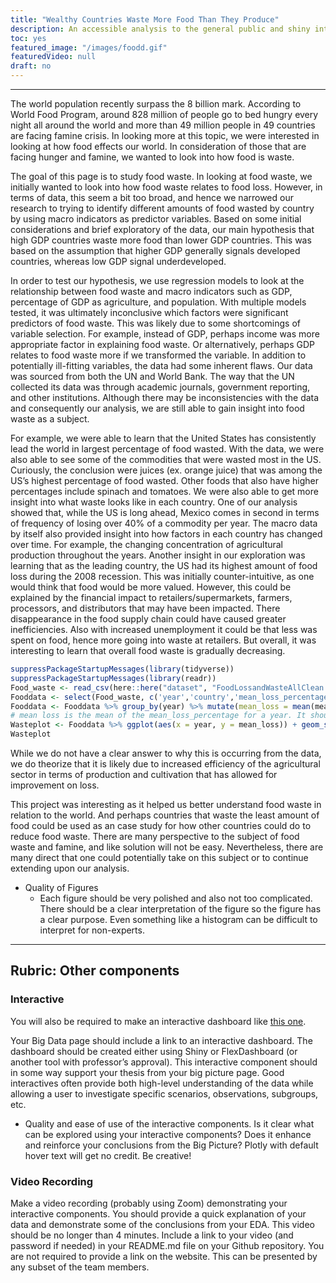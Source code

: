 ```yaml
---
title: "Wealthy Countries Waste More Food Than They Produce"
description: An accessible analysis to the general public and shiny interactive. 
toc: yes
featured_image: "/images/foodd.gif"
featuredVideo: null
draft: no
---
```


---

The world population recently surpass the 8 billion mark. According to World Food Program, around 828 million of people go to bed hungry every night all around the world and more than 49 million people in 49 countries are facing famine crisis. In looking more at this topic, we were interested in looking at how food effects our world. In consideration of those that are facing hunger and famine, we wanted to look into how food is waste. 
  
The goal of this page is to study food waste. In looking at food waste, we initially wanted to look into how food waste relates to food loss. However, in terms of data, this seem a bit too broad, and hence we narrowed our research to trying to identify different amounts of food wasted by country by using macro indicators as predictor variables. Based on some initial considerations and brief exploratory of the data, our main hypothesis that high GDP countries waste more food than lower GDP countries. This was based on the assumption that higher GDP generally signals developed countries, whereas low GDP signal underdeveloped. 
  
In order to test our hypothesis, we use regression models to look at the relationship between food waste and macro indicators such as GDP, percentage of GDP as agriculture, and population. With multiple models tested, it was ultimately inconclusive which factors were significant predictors of food waste. This was likely due to some shortcomings of variable selection. For example, instead of GDP, perhaps income was more appropriate factor in explaining food waste. Or alternatively, perhaps GDP relates to food waste more if we transformed the variable. In addition to potentially ill-fitting variables, the data had some inherent flaws. Our data was sourced from both the UN and World Bank. The way that the UN collected its data was through academic journals, government reporting, and other institutions. Although there may be inconsistencies with the data and consequently our analysis, we are still able to gain insight into food waste as a subject. 

For example, we were able to learn that the United States has consistently lead the world in largest percentage of food wasted. With the data, we were also able to see some of the commodities that were wasted most in the US. Curiously, the conclusion were juices (ex. orange juice) that was among the US's highest percentage of food wasted. Other foods that also have higher percentages include spinach and tomatoes. We were also able to get more insight into what waste looks like in each country. One of our analysis showed that, while the US is long ahead, Mexico comes in second in terms of frequency of losing over 40% of a commodity per year. The macro data by itself also provided insight into how factors in each country has changed over time. For example, the changing concentration of agricultural production throughout the years. Another insight in our exploration was learning that as the leading country, the US had its highest amount of food loss during the 2008 recession. This was initially counter-intuitive, as one would think that food would be more valued. However, this could be explained by the financial impact to retailers/supermarkets, farmers, processors, and distributors that may have been impacted. There disappearance in the food supply chain could have caused greater inefficiencies. Also with increased unemployment it could be that less was spent on food, hence more going into waste at retailers. But overall, it was interesting to learn that overall food waste is gradually decreasing. 
```r
suppressPackageStartupMessages(library(tidyverse))
suppressPackageStartupMessages(library(readr))
Food_waste <- read_csv(here::here("dataset", "FoodLossandWasteAllClean.csv"))
Fooddata <- select(Food_waste, c('year','country','mean_loss_percentage')) %>% filter(year > 1969)
Fooddata <- Fooddata %>% group_by(year) %>% mutate(mean_loss = mean(mean_loss_percentage)) %>% select(c('year', 'mean_loss'))
# mean loss is the mean of the mean_loss_percentage for a year. It should still remain as a percentage
Wasteplot <- Fooddata %>% ggplot(aes(x = year, y = mean_loss)) + geom_smooth(size = .5, se = TRUE) + labs(title = "Global amount of food waste since 1966", x = "Year", y = "Percent of Food Wasted")
Wasteplot
```
While we do not have a clear answer to why this is occurring from the data, we do theorize that it is likely due to increased efficiency of the agricultural sector in terms of production and cultivation that has allowed for improvement on loss.

This project was interesting as it helped us better understand food waste in relation to the world. And perhaps countries that waste the least amount of food could be used as an case study for how other countries could do to reduce food waste. There are many perspective to the subject of food waste and famine, and like solution will not be easy. Nevertheless, there are many direct that one could potentially take on this subject or to continue extending upon our analysis. 
 


* Quality of Figures
  * Each figure should be very polished and also not too complicated. There should be a clear interpretation of the figure so the figure has a clear purpose. Even something like a histogram can be difficult to interpret for non-experts.
  
---

## Rubric: Other components

### Interactive

You will also be required to make an interactive dashboard like [this one](/flex/flex.html).

Your Big Data page should include a link to an interactive dashboard. The dashboard should be created either using Shiny or FlexDashboard (or another tool with professor's approval). This interactive component should in some way support your thesis from your big picture page. Good interactives often provide both high-level understanding of the data while allowing a user to investigate specific scenarios, observations, subgroups, etc.

* Quality and ease of use of the interactive components.
Is it clear what can be explored using your interactive components?
Does it enhance and reinforce your conclusions from the Big Picture?
Plotly with default hover text will get no credit. Be creative!


### Video Recording

Make a video recording (probably using Zoom) demonstrating your interactive components.
You should provide a quick explanation of your data and demonstrate some of the conclusions from your EDA.
This video should be no longer than 4 minutes.
Include a link to your video (and password if needed) in your README.md file on your Github repository. You are not required to provide a link on the website.
This can be presented by any subset of the team members.



